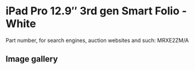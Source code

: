 
# iPad Pro 12.9″ 3rd gen Smart Folio - White

Part number, for search engines, auction websites and such: MRXE2ZM/A

## Image gallery

<div style={{ width: '100%', maxWidth: '768px' }}>
<GalleryComponent
    images={[
      {
        original: "/everysource/MRXE2.webp",
        thumbnail: "/everypreview/MRXE2.webp",
      },
      {
        original: "/everysource/MRXE2_AV1.webp",
        thumbnail: "/everypreview/MRXE2_AV1.webp",
      },
      {
        original: "/everysource/MRXE2_AV2.webp",
        thumbnail: "/everypreview/MRXE2_AV2.webp",
      },
      {
        original: "/everysource/MRXE2_AV3.webp",
        thumbnail: "/everypreview/MRXE2_AV3.webp",
      },
      {
        original: "/everysource/MRXE2_AV4.webp",
        thumbnail: "/everypreview/MRXE2_AV4.webp",
      }
    ]}
  />
</div>